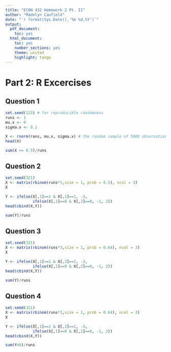 ```yaml
---
title: "ECON 432 Homework 2 Pt. II"
author: "Madelyn Caufield"
date: "`r format(Sys.Date(),'%b %d,%Y')`"
output:
  pdf_document:
    toc: yes
  html_document:
    toc: yes
    number_sections: yes
    theme: united
    highlight: tango
---
```


# Part 2: R Excercises 
## Question 1
```r
set.seed(123) # for reproducible randomness
runs <- 1
mu.x <- 0
sigma.x <- 0.1

X <- rnorm(runs, mu.x, sigma.x) # the random sample of 5000 observations
head(X)

sum(X >= 0.5)/runs
```

## Question 2
```r
set.seed(321)
X <- matrix(rbinom(runs*3,size = 1, prob = 0.5), ncol = 3)
X

Y <- ifelse(X[,1]==1 & X[,2]==1, -3,
            ifelse(X[,1]==0 & X[,2]==0, -1, 2))
head(cbind(X,Y)) 

sum(Y)/runs
```

## Question 3
```r
set.seed(321)
X <- matrix(rbinom(runs*3,size = 1, prob = 0.64), ncol = 3)
X

Y <- ifelse(X[,1]==1 & X[,2]==1, -3,
            ifelse(X[,1]==0 & X[,2]==0, -1, 2))
head(cbind(X,Y)) 

sum(Y)/runs
```

## Question 4
```r
set.seed(321)
X <- matrix(rbinom(runs*3,size = 1, prob = 0.64), ncol = 3)
X

Y <- ifelse(X[,1]==1 & X[,2]==1, -3,
            ifelse(X[,1]==0 & X[,2]==0, -1, 2))
head(cbind(X,Y)) 

sum(Y>0)/runs
```